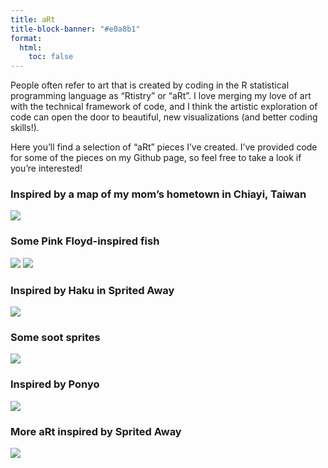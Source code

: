 ```yaml
---
title: aRt
title-block-banner: "#e0a8b1"
format:
  html:
    toc: false
---
```


People often refer to art that is created by coding in the R statistical programming language as "Rtistry" or "aRt". I love merging my love of art with the technical framework of code, and I think the artistic exploration of code can open the door to beautiful, new visualizations (and better coding skills!).

Here you'll find a selection of "aRt" pieces I've created. I've provided code for some of the pieces on my Github page, so feel free to take a look if you're interested!

### Inspired by a map of my mom's hometown in Chiayi, Taiwan

![](chiayi_map_final_final.png)

### Some Pink Floyd-inspired fish

![](fish_water_final.png) ![](fish_space_final.png)

### Inspired by Haku in Sprited Away

![](SA-Water_final.png)

### Some soot sprites

![](Soot_Sprites.png)

### Inspired by Ponyo

![](genart_ponyo2.PNG)

### More aRt inspired by Sprited Away

![](genart_haku.jpg)

